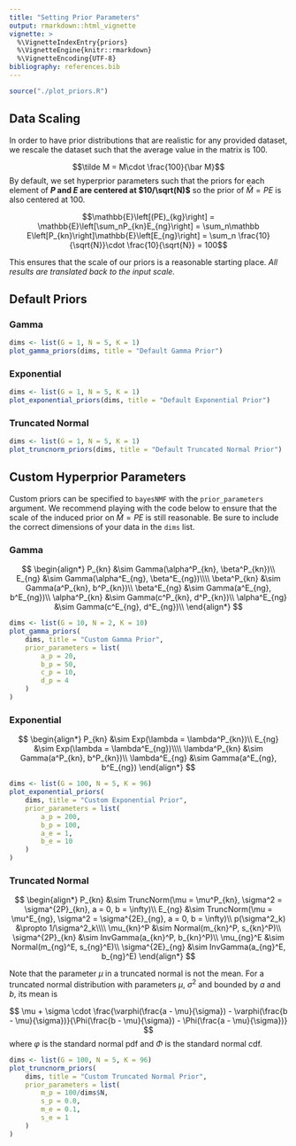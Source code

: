 ```yaml
---
title: "Setting Prior Parameters"
output: rmarkdown::html_vignette
vignette: >
  %\VignetteIndexEntry{priors}
  %\VignetteEngine{knitr::rmarkdown}
  %\VignetteEncoding{UTF-8}
bibliography: references.bib
---
```


```r
source("./plot_priors.R")
```


## Data Scaling

In order to have prior distributions that are realistic for any provided dataset, we rescale the dataset such that the average value in the matrix is 100.

$$\tilde M = M\cdot \frac{100}{\bar M}$$
By default, we set hyperprior parameters such that the priors for each element of **$P$ and $E$ are centered at $10/\sqrt(N)$** so the prior of $\hat M = PE$ is also centered at 100. 

$$\mathbb{E}\left[(PE)_{kg}\right] = \mathbb{E}\left[\sum_nP_{kn}E_{ng}\right] = \sum_n\mathbb E\left[P_{kn}\right]\mathbb{E}\left[E_{ng}\right] = \sum_n \frac{10}{\sqrt{N}}\cdot \frac{10}{\sqrt{N}} = 100$$

This ensures that the scale of our priors is a reasonable starting place. *All results are translated back to the input scale.*

## Default Priors

### Gamma

```r
dims <- list(G = 1, N = 5, K = 1)
plot_gamma_priors(dims, title = "Default Gamma Prior")
```

### Exponential

```r
dims <- list(G = 1, N = 5, K = 1)
plot_exponential_priors(dims, title = "Default Exponential Prior")
```

### Truncated Normal

```r
dims <- list(G = 1, N = 5, K = 1)
plot_truncnorm_priors(dims, title = "Default Truncated Normal Prior")
```

## Custom Hyperprior Parameters

Custom priors can be specified to `bayesNMF` with the `prior_parameters` argument. We recommend playing with the code below to ensure that the scale of the induced prior on $\hat M = PE$ is still reasonable. Be sure to include the correct dimensions of your data in the `dims` list.

### Gamma

$$
\begin{align*}
    P_{kn} &\sim Gamma(\alpha^P_{kn}, \beta^P_{kn})\\
    E_{ng} &\sim Gamma(\alpha^E_{ng}, \beta^E_{ng})\\\\
    \beta^P_{kn} &\sim Gamma(a^P_{kn}, b^P_{kn})\\
    \beta^E_{ng} &\sim Gamma(a^E_{ng}, b^E_{ng})\\
    \alpha^P_{kn} &\sim Gamma(c^P_{kn}, d^P_{kn})\\
    \alpha^E_{ng} &\sim Gamma(c^E_{ng}, d^E_{ng})\\
\end{align*}
$$

```r
dims <- list(G = 10, N = 2, K = 10)
plot_gamma_priors(
    dims, title = "Custom Gamma Prior",
    prior_parameters = list(
        a_p = 20,
        b_p = 50,
        c_p = 10,
        d_p = 4
    )
)
```

### Exponential

$$
\begin{align*}
    P_{kn} &\sim Exp(\lambda = \lambda^P_{kn})\\
    E_{ng} &\sim Exp(\lambda = \lambda^E_{ng})\\\\
    \lambda^P_{kn} &\sim Gamma(a^P_{kn}, b^P_{kn})\\
    \lambda^E_{ng} &\sim Gamma(a^E_{ng}, b^E_{ng})
\end{align*}
$$
```r
dims <- list(G = 100, N = 5, K = 96)
plot_exponential_priors(
    dims, title = "Custom Exponential Prior",
    prior_parameters = list(
        a_p = 200,
        b_p = 100,
        a_e = 1,
        b_e = 10
    )
)
```


### Truncated Normal

$$
\begin{align*}
    P_{kn} &\sim TruncNorm(\mu = \mu^P_{kn}, \sigma^2 = \sigma^{2P}_{kn}, a = 0, b = \infty)\\
    E_{ng} &\sim TruncNorm(\mu = \mu^E_{ng}, \sigma^2 = \sigma^{2E}_{ng}, a = 0, b = \infty)\\
    p(\sigma^2_k) &\propto 1/\sigma^2_k\\\\
    \mu_{kn}^P &\sim Normal(m_{kn}^P, s_{kn}^P)\\
    \sigma^{2P}_{kn} &\sim InvGamma(a_{kn}^P, b_{kn}^P)\\
    \mu_{ng}^E &\sim Normal(m_{ng}^E, s_{ng}^E)\\
    \sigma^{2E}_{ng} &\sim InvGamma(a_{ng}^E, b_{ng}^E)
\end{align*}
$$

Note that the parameter $\mu$ in a truncated normal is not the mean. For a truncated normal distribution with parameters $\mu$, $\sigma^2$ and bounded by $a$ and $b$, its mean is

$$
\mu + \sigma \cdot \frac{\varphi(\frac{a - \mu}{\sigma}) - \varphi(\frac{b - \mu}{\sigma})}{\Phi(\frac{b - \mu}{\sigma}) - \Phi(\frac{a - \mu}{\sigma})}
$$
where $\varphi$ is the standard normal pdf and $\Phi$ is the standard normal cdf.


```r
dims <- list(G = 100, N = 5, K = 96)
plot_truncnorm_priors(
    dims, title = "Custom Truncated Normal Prior",
    prior_parameters = list(
        m_p = 100/dims$N,
        s_p = 0.0,
        m_e = 0.1,
        s_e = 1
    )
)
```
